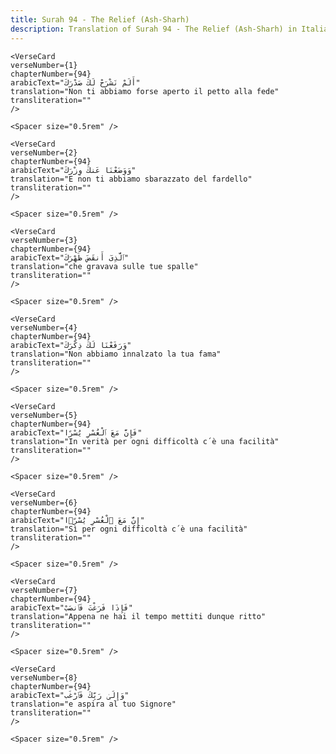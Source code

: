```yaml
---
title: Surah 94 - The Relief (Ash-Sharh)  
description: Translation of Surah 94 - The Relief (Ash-Sharh) in Italian-piccardo
---
```







    <VerseCard 
    verseNumber={1}
    chapterNumber={94}
    arabicText="أَلَمْ نَشْرَحْ لَكَ صَدْرَكَ"
    translation="Non ti abbiamo forse aperto il petto alla fede"
    transliteration=""
    />

    <Spacer size="0.5rem" />
                
    <VerseCard 
    verseNumber={2}
    chapterNumber={94}
    arabicText="وَوَضَعْنَا عَنكَ وِزْرَكَ"
    translation="E non ti abbiamo sbarazzato del fardello"
    transliteration=""
    />

    <Spacer size="0.5rem" />
                
    <VerseCard 
    verseNumber={3}
    chapterNumber={94}
    arabicText="ٱلَّذِىٓ أَنقَضَ ظَهْرَكَ"
    translation="che gravava sulle tue spalle"
    transliteration=""
    />

    <Spacer size="0.5rem" />
                
    <VerseCard 
    verseNumber={4}
    chapterNumber={94}
    arabicText="وَرَفَعْنَا لَكَ ذِكْرَكَ"
    translation="Non abbiamo innalzato la tua fama"
    transliteration=""
    />

    <Spacer size="0.5rem" />
                
    <VerseCard 
    verseNumber={5}
    chapterNumber={94}
    arabicText="فَإِنَّ مَعَ ٱلْعُسْرِ يُسْرًا"
    translation="In verità per ogni difficoltà c´è una facilità"
    transliteration=""
    />

    <Spacer size="0.5rem" />
                
    <VerseCard 
    verseNumber={6}
    chapterNumber={94}
    arabicText="إِنَّ مَعَ ٱلْعُسْرِ يُسْرًۭا"
    translation="Sì per ogni difficoltà c´è una facilità"
    transliteration=""
    />

    <Spacer size="0.5rem" />
                
    <VerseCard 
    verseNumber={7}
    chapterNumber={94}
    arabicText="فَإِذَا فَرَغْتَ فَٱنصَبْ"
    translation="Appena ne hai il tempo mettiti dunque ritto"
    transliteration=""
    />

    <Spacer size="0.5rem" />
                
    <VerseCard 
    verseNumber={8}
    chapterNumber={94}
    arabicText="وَإِلَىٰ رَبِّكَ فَٱرْغَب"
    translation="e aspira al tuo Signore"
    transliteration=""
    />

    <Spacer size="0.5rem" />
                